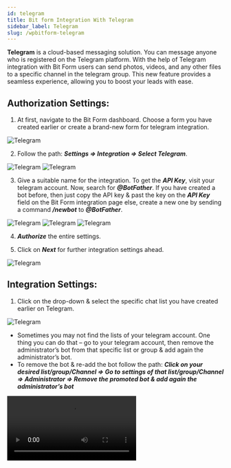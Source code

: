 ```yaml
---
id: telegram
title: Bit form Integration With Telegram 
sidebar_label: Telegram
slug: /wpbitform-telegram
---
```


**Telegram** is a cloud-based messaging solution. You can message anyone who is registered on the Telegram platform. With the help of Telegram integration with Bit Form users can send photos, videos, and any other files to a specific channel in the telegram group. This new feature provides a seamless experience, allowing you to boost your leads with ease.

## Authorization Settings:  
1. At first, navigate to the Bit Form dashboard. Choose a form you have created earlier or create a brand-new form for telegram integration.

 <Image src="Telegram-Integration/1. Create Form - Bit Form" alt="Telegram" w="1020" h="350" />

2. Follow the path: ***Settings => Integration => Select Telegram***.

 <Image src="Telegram-Integration/2. Settings to Integration-Bit Form" alt="Telegram" w="1020" h="350" />

 <Image src="Telegram-Integration/3. Select Telegram- Bit Form" alt="Telegram" w="1020" h="350" />

3. Give a suitable name for the integration. To get the ***API Key***, visit your telegram account. Now, search for ***@BotFather***. If you have created a bot before, then just copy the API key & past the key on the ***API Key*** field on the Bit Form integration page else, create a new one by sending a command ***/newbot*** to ***@BotFather***.

 <Image src="Telegram-Integration/4. Selt integration Name- Bit Form" alt="Telegram" w="1020" h="350" />

 <Image src="Telegram-Integration/5. Get API key- Bit Form" alt="Telegram" w="1020" h="390" />

 <Image src="Telegram-Integration/6. Bot API key - Bit Form" alt="Telegram" w="1020" h="390" />

4. ***Authorize*** the entire settings.

5. Click on ***Next*** for further integration settings ahead.

 <Image src="Telegram-Integration/7. Authorize- Bit Form" alt="Telegram" w="1020" h="390" />

## Integration Settings:
1. Click on the drop-down & select the specific chat list you have created earlier on Telegram.

<Image src="Telegram-Integration/8.Chat List - Bit Fporm" alt="Telegram" w="1020" h="390" />

 - Sometimes you may not find the lists of your telegram account. One thing you can do that – go to your telegram account, then remove the administrator’s bot from that specific list or group & add again the administrator’s bot.
 - To remove the bot & re-add the bot follow the path: ***Click on your desired list/group/Channel => Go to settings of that list/group/Channel => Administrator => Remove the promoted bot & add again the administrator’s bot***

 <Video src="telegram-bot-administration-sett" alt="Telegram" w="800" h="400" />   

2. Select the parse_mode method to send text notifications to the specified group or channel. You can use either ***HTML*** or ***Markdown*** format to send a message.

 <Image src="Telegram-Integration/Parse Mode - Bit Form" alt="Telegram" w="1020" h="390" />

3. Now, type a message as your preference. You can select ***Form Fields*** to fetch the user information if you want. Also, you can mention any group or channels from this message field.

 <Image src="Telegram-Integration/9. Message - Bit Form" alt="Telegram" w="1020" h="390" />

4. You can select the action ***Attachment*** right below the ***Message’ field***. Enabling this action, you can send – Audio, Video, Photo, or Document from Bit Form to Telegram. After this, click on the ***Next*** option. 

 <Image src="Telegram-Integration/10. Action - Bit Form" alt="Telegram" w="1020" h="390" />

5. To successfully integrate your form with Telegram click the ***Finish & Save*** button.

 <Image src="Telegram-Integration/11. Finish & Save - Bit Form" alt="Telegram" w="1020" h="390" />

6. Now, you have to set conditional logic to trigger the integration for the submitted data. When you set conditional logic, remember some points – set ‘Action behavior = Always‘ & specify the integration name you have created for Telegram. If you don’t select the integration name properly, then the integration will not work.

 <Image src="Telegram-Integration/12. Conditional Logic - Bit Form" alt="Telegram" w="1020" h="390" />

7. Now ***Update*** your form if all the settings are done.

8. You can view the submitted data from the Form Responses of Bit Form also.

 <Image src="Telegram-Integration/13. Input -Bit Form" alt="Telegram" w="1020" h="390" />

 <Image src="Telegram-Integration/14. Data on Telegram - Bit Form" alt="Telegram" w="1020" h="390" />

 <Image src="Telegram-Integration/15. Form Responses - Bit Form" alt="Telegram" w="1020" h="390" />

 <Image src="Telegram-Integration/16. Related Info - Bit Form" alt="Telegram" w="1020" h="390" />

Now, you can quickly be notified about your user through this Telegram Integration whenever any data is submitted.

**Watch the full tutorial here !**

<Video youtube src="M0u1joqrRTA" />

 

